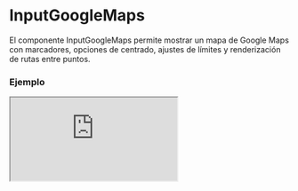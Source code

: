 
# InputGoogleMaps

El componente InputGoogleMaps permite mostrar un mapa de Google Maps con marcadores, opciones de centrado, ajustes de límites y renderización de rutas entre puntos.

### Ejemplo

<Iframe minHeightIframe="30dvh" src="https://fenextjs-component-storybook.vercel.app/iframe.html?args=&id=input-google-maps--index&viewMode=story" />

### Importacion

Para importar el componente InputGoogleMaps, se puede hacer desde fenextjs

```tsx copy
import { InputGoogleMaps } from "fenextjs";
```

### Parametros

| Parametro | Tipo | Requerido | Default | Descripcion |
| --------- | ---- | --------- | ------- | ----------- |
| mapContainerStyle | object | no | \{ width: '100%', height: '100dvh' \} | Estilo CSS para el contenedor del mapa. |
| markers | MarkerProps[] | no | undefined | Lista de marcadores que se mostrarán en el mapa. |
| useLoadCenterWithMarker | boolean | no | true | Determina si el mapa debe centrarse automáticamente basándose en los marcadores proporcionados. |
| useLoadFitBoundsWithMarker | boolean | no | true | Determina si el mapa debe ajustar los límites para mostrar todos los marcadores. |
| useLoadDirectionsWithMarker | boolean | no | false | Determina si se debe renderizar una ruta (direcciones) entre los marcadores. |
| showDirectionsWaypoints | boolean | no | false | Muestra los puntos intermedios (waypoints) en la ruta cuando se renderiza la dirección. |
| center | \{ lat: number; lng: number; \} | no | \{ lat: 0, lng: 0 \} | Coordenadas para centrar el mapa inicialmente. |
| onBoundsChanged | (bounds: google.maps.LatLngBounds \| undefined) =\> void | no | undefined | Función que se ejecuta cuando los límites del mapa cambian. |

### Storybook

Para ver el storybook del componente lo puede hacer con este [link](https://fenextjs-component-storybook.vercel.app/?path=/story/input-google-maps--index)

### Usos

- Mapa básico con marcadores

```tsx copy

<InputGoogleMaps
    markers={[
        { position: { lat: 40.7128, lng: -74.0060 } }, // Nueva York
        { position: { lat: 34.0522, lng: -118.2437 } }, // Los Ángeles
    ]}
/>

```

- Mapa centrado en un punto específico

```tsx copy

<InputGoogleMaps
    center={{ lat: 51.5074, lng: -0.1278 }} // Londres
    useLoadCenterWithMarker={false}
/>

```

- Mapa con ajuste de límites automático

```tsx copy

<InputGoogleMaps
    markers={[
        { position: { lat: -33.8688, lng: 151.2093 } }, // Sídney
        { position: { lat: -37.8136, lng: 144.9631 } }, // Melbourne
    ]}
    useLoadFitBoundsWithMarker={true}
/>

```

- Mapa con ruta entre marcadores

```tsx copy

<InputGoogleMaps
    markers={[
        { position: { lat: 40.7128, lng: -74.0060 } }, // Nueva York
        { position: { lat: 41.8781, lng: -87.6298 } }, // Chicago
        { position: { lat: 34.0522, lng: -118.2437 } }, // Los Ángeles
    ]}
    useLoadDirectionsWithMarker={true}
    showDirectionsWaypoints={true}
/>

```

- Mapa con estilos personalizados

```tsx copy

<InputGoogleMaps
    markers={[{ position: { lat: 48.8566, lng: 2.3522 } }]} // París
    mapContainerStyle={{ width: '600px', height: '400px' }}
/>

```


